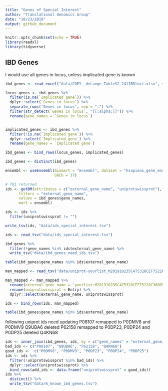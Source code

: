 ```yaml
---
title: "Genes of Special Interest"
author: "Translational Genomics Group"
date: "10/23/2019"
output: github_document
---
```


```r
knitr::opts_chunk$set(echo = TRUE)
library(readxl)
library(tidyverse)
```

## IBD Genes
I would use all genes in locus, unless implicated gene is known
```r
ibd_genes <- read_excel("data/COPY__deLange_TableS2_241IBDloci.xlsx", skip = 8)

locus_genes <- ibd_genes %>%
  filter(is.na(`Implicated gene`)) %>%
  dplyr::select(`Genes in locus`) %>%
  separate_rows('Genes in locus', sep = ",") %>%
  filter(str_detect(`Genes in locus`, "[[:alpha:]]")) %>%
  rename(gene_names = `Genes in locus`)


implicated_genes <- ibd_genes %>%
  filter(!is.na(`Implicated gene`)) %>%
  dplyr::select(`Implicated gene`) %>%
  rename(gene_names = `Implicated gene`)

ibd_genes <- bind_rows(locus_genes, implicated_genes)

ibd_genes <- distinct(ibd_genes)

```

```r
ensembl <- useEnsembl(biomart = "ensembl", dataset = "hsapiens_gene_ensembl", 
                      GRCh = 37)

# 701 returned
ids <- getBM(attributes = c("external_gene_name", "uniprotswissprot"),
      filters = "external_gene_name",
      values = ibd_genes$gene_names,
      mart = ensembl)

ids <- ids %>%
  filter(uniprotswissprot != "")

write_tsv(ids, "data/ids_special_interest.tsv")

```

```r
ids <- read_tsv("data/ids_special_interest.tsv")

ibd_genes %>%
  filter(!gene_names %in% ids$external_gene_name) %>%
  write_tsv("data/ibd_genes_need_ids.tsv")

table(ibd_genes$gene_names %in% ids$external_gene_name)

man_mapped <- read_tsv("data/uniprot-yourlist_M201910235C475328CEF75220C360D524E9D456CE4D8F3CH-filtered-rev--.tab")

man_mapped <- man_mapped %>%
  rename(external_gene_name = `yourlist:M201910235C475328CEF75220C360D524E9D456CE4D8F3CH`) %>%
  rename(uniprotswissprot = Entry) %>%
  dplyr::select(external_gene_name, uniprotswissprot)

ids <- bind_rows(ids, man_mapped)

table(ibd_genes$gene_names %in% ids$external_gene_name)
```
following uniprot ids need updating
P08107 remapped to P0DMV8 and P0DMV9
Q9UBA6 deleted
P62158 remapped to P0DP23, P0DP24 and P0DP25
deleted Q4KN68
```r

ids <- inner_join(ibd_genes, ids, by = c("gene_names" = "external_gene_name"))
bad_ids <- c("P08107", "Q9UBA6", "P62158", "Q4KN68")
good_ids <-  c("P0DMV8", "P0DMV9", "P0DP23", "P0DP24", "P0DP25")
ids <- ids %>%
  filter(!uniprotswissprot %in% bad_ids) %>%
  dplyr::select(uniprotswissprot) %>%
  bind_rows(add_ids <- data.frame("uniprotswissprot" = good_ids))
ids %>%
  distinct() %>%
  write_tsv("data/6_known_ibd_genes.tsv")
```

